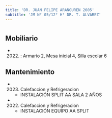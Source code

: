 ```yaml
---
title: 'DR. JUAN FELIPE ARANGUREN 2605'
subtitle: 'JM N° 05/12° H° DR. T. ALVAREZ'
---
```


#


## Mobiliario

*  (2022) : Armario 2, Mesa inicial 4, Silla escolar 6 





## Mantenimiento

*  (2023) Calefaccion y Refrigeracion 
    + INSTALACIÓN SPLIT AA SALA 2 AÑOS

*  (2022) Calefaccion y Refrigeracion 
    + INSTALACIÓN EQUIPO AA SPLIT



